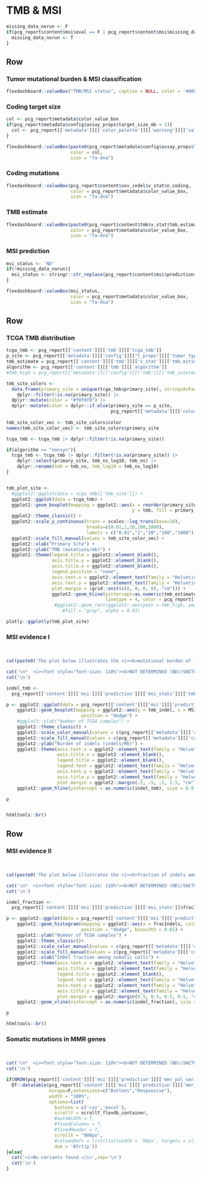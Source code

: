 TMB & MSI
================================================================== 

```r
missing_data_norun <- F
if(pcg_report$content$msi$eval == F | pcg_report$content$msi$missing_data == T){
  missing_data_norun <- T
}
```

Row
-------------------------------------

### Tumor mutational burden & MSI classification

```r
flexdashboard::valueBox("TMB/MSI status", caption = NULL, color = '#000000', icon = NULL)
```

### Coding target size

```r
col <- pcg_report$metadata$color_value_box
if(pcg_report$metadata$config$assay_props$target_size_mb < 1){
  col <- pcg_report[['metadata']][['color_palette']][['warning']][['values']][1]
}

flexdashboard::valueBox(paste0(pcg_report$metadata$config$assay_props$target_size_mb," Mb"),
                        color = col,
                        icon = "fa-dna")
```

### Coding mutations

```r
flexdashboard::valueBox(pcg_report$content$snv_indel$v_stat$n_coding,
                        color = pcg_report$metadata$color_value_box,
                        icon = "fa-dna")
```


### TMB estimate

```r
flexdashboard::valueBox(paste0(pcg_report$content$tmb$v_stat$tmb_estimate," mut/Mb"), 
                        color = pcg_report$metadata$color_value_box,
                        icon = "fa-dna")
```

### MSI prediction

```r

msi_status <- 'ND'
if(!missing_data_norun){
  msi_status <- stringr::str_replace(pcg_report$content$msi$prediction$msi_stats$vb,"MSI status:\n","")
}

flexdashboard::valueBox(msi_status, 
                        color = pcg_report$metadata$color_value_box,
                        icon = "fa-dna")
```


Row {data-height=500}
-------------------------------------

### TCGA TMB distribution {data-width=500 data-padding=15}

```r
tcga_tmb <- pcg_report[['content']][['tmb']][['tcga_tmb']]
p_site <- pcg_report[['metadata']][['config']][["t_props"]][['tumor_type']]
tmb_estimate = pcg_report[['content']][['tmb']][['v_stat']][['tmb_estimate']]
algorithm <- pcg_report[['content']][['tmb']][['algorithm']]
#tmb_high = pcg_report[['metadata']][['config']][['tmb']][['tmb_intermediate_limit']]

tmb_site_colors <- 
  data.frame(primary_site = unique(tcga_tmb$primary_site), stringsAsFactors = F) |>
    dplyr::filter(!is.na(primary_site)) |>
  dplyr::mutate(color = "#f0f0f0") |>
  dplyr::mutate(color = dplyr::if_else(primary_site == p_site,
                                       pcg_report[['metadata']][['color_palette']][['tier']][['values']][1], color))
  
tmb_site_color_vec <- tmb_site_colors$color
names(tmb_site_color_vec) <- tmb_site_colors$primary_site

tcga_tmb <- tcga_tmb |> dplyr::filter(!is.na(primary_site))

if(algorithm == "nonsyn"){
  tcga_tmb <- tcga_tmb |> dplyr::filter(!is.na(primary_site)) |>
    dplyr::select(primary_site, tmb_ns_log10, tmb_ns) |>
    dplyr::rename(tmb = tmb_ns, tmb_log10 = tmb_ns_log10)
}


tmb_plot_site <-
  #ggplot2::ggplot(data = tcga_tmb[['tmb_site']]) +
  ggplot2::ggplot(data = tcga_tmb) +
  ggplot2::geom_boxplot(mapping = ggplot2::aes(x = reorder(primary_site, tmb_log10, FUN=median), 
                                               y = tmb, fill = primary_site), outlier.size = 0.2) +
  ggplot2::theme_classic() +
  ggplot2::scale_y_continuous(trans = scales::log_trans(base=10), 
                              breaks=c(0.01,1,10,100,1000),
                              labels = c("0.01","1","10","100","1000")) +
  ggplot2::scale_fill_manual(values = tmb_site_color_vec) +
  ggplot2::xlab("Primary Site") +
  ggplot2::ylab("TMB (mutations/mb)") +
  ggplot2::theme(legend.title = ggplot2::element_blank(),
                 axis.title.y = ggplot2::element_blank(),
                 axis.title.x = ggplot2::element_blank(),
                 legend.position = "none",
                 axis.text.x = ggplot2::element_text(family = "Helvetica", angle = 55, vjust=0.5, size = 10),
                 axis.text.y = ggplot2::element_text(family = "Helvetica", size = 10),
                 plot.margin = (grid::unit(c(0, 0, 0, 0), "cm"))) + 
                 ggplot2::geom_hline(yintercept=as.numeric(tmb_estimate), size=0.9, 
                                     linetype = 4, color = pcg_report[['metadata']][['color_palette']][['tier']][['values']][1])
                  #ggplot2::geom_rect(ggplot2::aes(ymin = tmb_high, ymax = 1020, xmin = -Inf, xmax = Inf),
                     #fill = "gray", alpha = 0.01)

plotly::ggplotly(tmb_plot_site)
```

### MSI evidence I {data-width=500 data-padding=15}

<br>


```r

cat(paste0('The plot below illustrates the <i><b>mutational burden of indels</b></i> in ',pcg_report$metadata$sample_name,' (black dashed line) along with the distribution in TCGA samples for samples with known MSI status ( <i>MSI.H</i> = high microsatellite instability, <i>MSS</i> = microsatellite stable):'))
```

```r
cat('\n*  <i><font style="font-size: 110%"><b>NOT DETERMINED (ND)/SWITCHED OFF</b> - evaluated for tumor-control WGS/WES assays only</i></font>', sep = '\n')
cat('\n')
```
    
  
```r
indel_tmb <- 
  pcg_report[['content']][['msi']][['prediction']][['msi_stats']][['tmb_indel']]

p <- ggplot2::ggplot(data = pcg_report[['content']][['msi']][['prediction']][['tcga_dataset']]) +
    ggplot2::geom_boxplot(mapping = ggplot2::aes(y = tmb_indel, x = MSI_status, color = MSI_status, fill = MSI_status),
                            position = "dodge") +
    #ggplot2::ylab("Number of TCGA samples") +
    ggplot2::theme_classic() +
    ggplot2::scale_color_manual(values = c(pcg_report[['metadata']][['color_palette']][['tier']][['values']][2], pcg_report[['metadata']][['color_palette']][['tier']][['values']][1])) +
    ggplot2::scale_fill_manual(values = c(pcg_report[['metadata']][['color_palette']][['tier']][['values']][2], pcg_report[['metadata']][['color_palette']][['tier']][['values']][1])) +
    ggplot2::ylab("Burden of indels (indels/Mb)") +
    ggplot2::theme(axis.text.x = ggplot2::element_text(family = "Helvetica", size = 11),
                   axis.title.x = ggplot2::element_blank(),
                   legend.title = ggplot2::element_blank(),
                   legend.text = ggplot2::element_text(family = "Helvetica", size = 11),
                   axis.text.y = ggplot2::element_text(family = "Helvetica", size = 11),
                   axis.title.y = ggplot2::element_text(family = "Helvetica", size = 11, vjust = 1.5),
                   plot.margin = ggplot2::margin(.5, .5, .5, 1.5, "cm")) +
    ggplot2::geom_hline(yintercept = as.numeric(indel_tmb), size = 0.9, linetype = "dashed")

p


htmltools::br()
```

Row
-------------------------------------

### MSI evidence II {data-width=500 data-padding=15}

<br>


```r

cat(paste0('The plot below illustrates the <i><b>fraction of indels among all calls</b></i> in ',pcg_report$metadata$sample_name, '(black dashed line) along with the distribution in TCGA for samples with known MSI status ( <i>MSI.H</i> = high microsatellite instability, <i>MSS</i> = microsatellite stable):'))

```

```r
cat('\n*  <i><font style="font-size: 110%"><b>NOT DETERMINED (ND)/SWITCHED OFF</b> - evaluated for tumor-control WGS/WES assays only</i></font>', sep = '\n')
cat('\n')
```

```r

indel_fraction <- 
  pcg_report[['content']][['msi']][['prediction']][['msi_stats']]$fracIndels

p <- ggplot2::ggplot(data = pcg_report[['content']][['msi']][['prediction']][['tcga_dataset']]) +
    ggplot2::geom_histogram(mapping = ggplot2::aes(x = fracIndels, color = MSI_status, fill = MSI_status),
                            position = "dodge", binwidth = 0.01) +
    ggplot2::ylab("Number of TCGA samples") +
    ggplot2::theme_classic()+ 
    ggplot2::scale_color_manual(values = c(pcg_report[['metadata']][['color_palette']][['tier']][['values']][2], pcg_report[['metadata']][['color_palette']][['tier']][['values']][1])) +
    ggplot2::scale_fill_manual(values = c(pcg_report[['metadata']][['color_palette']][['tier']][['values']][2], pcg_report[['metadata']][['color_palette']][['tier']][['values']][1])) +
    ggplot2::xlab("InDel fraction among somatic calls") +
    ggplot2::theme(axis.text.x = ggplot2::element_text(family = "Helvetica", size = 11),
                   axis.title.x = ggplot2::element_text(family = "Helvetica", size = 11),
                   legend.title = ggplot2::element_blank(),
                   legend.text = ggplot2::element_text(family = "Helvetica", size = 11),
                   axis.text.y = ggplot2::element_text(family = "Helvetica", size = 11),
                   axis.title.y = ggplot2::element_text(family = "Helvetica", size = 11, vjust = 1.5),
                   plot.margin = ggplot2::margin(0.5, 0.5, 0.5, 0.5, "cm")) +
    ggplot2::geom_vline(xintercept = as.numeric(indel_fraction), size = 0.9, linetype = "dashed")

p

htmltools::br()
```

### Somatic mutations in MMR genes {data-width=500 data-padding=20}

<br>


```r
cat('\n*  <i><font style="font-size: 110%"><b>NOT DETERMINED (ND)/SWITCHED OFF</b> - evaluated for tumor-control WGS/WES assays only</i></font>', sep = '\n')
cat('\n')
```


```r
if(NROW(pcg_report[['content']][['msi']][['prediction']][['mmr_pol_variants']]) > 0){
  DT::datatable(pcg_report[['content']][['msi']][['prediction']][['mmr_pol_variants']], 
                escape=F,extensions=c("Buttons","Responsive"), 
                width = "100%",
                options=list(
                  buttons = c('csv','excel'), 
                  scrollY = scrollY_flexdb_container, 
                  #autoWidth = T, 
                  #fixedColumns = T,
                  #fixedHeader = T,
                  scrollX = "900px",
                  #columnDefs = list(list(width = '90px', targets = c(1,2,3,4,5))),
                  dom = 'Bfrtip'))
}else{
  cat('<i>No variants found.</i>',sep='\n')
  cat('\n')
}
```
<br><br>
